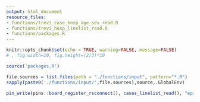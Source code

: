 ```yaml
---
output: html_document
resource_files:
- functions/trevi_case_hosp_age_sex_read.R
- functions/trevi_hosp_linelist_read.R
- functions/packages.R
---
```


```r
knitr::opts_chunk$set(echo = TRUE, warning=FALSE, message=FALSE) 
# , fig.width=10, fig.height=(2/3)*10
```

```r
source('packages.R')
```

```r
file.sources = list.files(path = "./functions/input", pattern="*.R")
sapply(paste0('./functions/input/',file.sources),source,.GlobalEnv)
```

```r
pin_write(pins::board_register_rsconnect(), cases_linelist_read(), "epicases_linelist_read")
```

